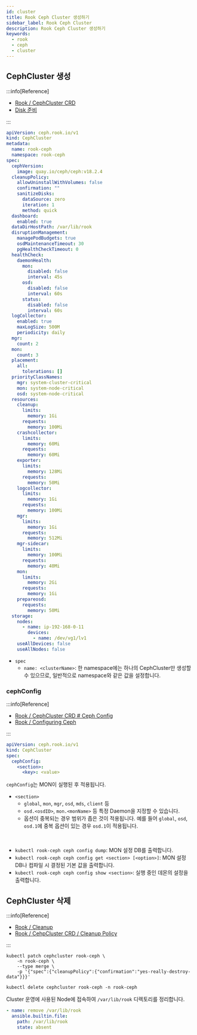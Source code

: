 ```yaml
---
id: cluster
title: Rook Ceph Cluster 생성하기
sidebar_label: Rook Ceph Cluster
description: Rook Ceph Cluster 생성하기
keywords:
  - rook
  - ceph
  - cluster
---
```


## CephCluster 생성

:::info[Reference]

- [Rook / CephCluster CRD](https://rook.io/docs/rook/latest-release/CRDs/Cluster/ceph-cluster-crd/)
- [Disk 준비](/docs/mlops/storage/ceph/osd)

:::

```yaml
apiVersion: ceph.rook.io/v1
kind: CephCluster
metadata:
  name: rook-ceph
  namespace: rook-ceph
spec:
  cephVersion:
    image: quay.io/ceph/ceph:v18.2.4
  cleanupPolicy:
    allowUninstallWithVolumes: false
    confirmation: ""
    sanitizeDisks:
      dataSource: zero
      iteration: 1
      method: quick
  dashboard:
    enabled: true
  dataDirHostPath: /var/lib/rook
  disruptionManagement:
    managePodBudgets: true
    osdMaintenanceTimeout: 30
    pgHealthCheckTimeout: 0
  healthCheck:
    daemonHealth:
      mon:
        disabled: false
        interval: 45s
      osd:
        disabled: false
        interval: 60s
      status:
        disabled: false
        interval: 60s
  logCollector:
    enabled: true
    maxLogSize: 500M
    periodicity: daily
  mgr:
    count: 2
  mon:
    count: 3
  placement:
    all:
      tolerations: []
  priorityClassNames:
    mgr: system-cluster-critical
    mon: system-node-critical
    osd: system-node-critical
  resources:
    cleanup:
      limits:
        memory: 1Gi
      requests:
        memory: 100Mi
    crashcollector:
      limits:
        memory: 60Mi
      requests:
        memory: 60Mi
    exporter:
      limits:
        memory: 128Mi
      requests:
        memory: 50Mi
    logcollector:
      limits:
        memory: 1Gi
      requests:
        memory: 100Mi
    mgr:
      limits:
        memory: 1Gi
      requests:
        memory: 512Mi
    mgr-sidecar:
      limits:
        memory: 100Mi
      requests:
        memory: 40Mi
    mon:
      limits:
        memory: 2Gi
      requests:
        memory: 1Gi
    prepareosd:
      requests:
        memory: 50Mi
  storage:
    nodes:
      - name: ip-192-168-0-11
        devices:
          - name: /dev/vg1/lv1
    useAllDevices: false
    useAllNodes: false
```

- `spec`
  - `name: <clusterName>`: 한 namespace에는 하나의 CephCluster만 생성할 수 있으므로, 일반적으로 namespace와 같은 값을 설정합니다.

### cephConfig

:::info[Reference]

- [Rook / CephCluster CRD # Ceph Config](https://rook.io/docs/rook/latest-release/CRDs/Cluster/ceph-cluster-crd/#ceph-config)
- [Rook / Configuring Ceph](https://docs.ceph.com/en/reef/rados/configuration/ceph-conf/)

:::

```yaml
apiVersion: ceph.rook.io/v1
kind: CephCluster
spec:
  cephConfig:
    <section>:
      <key>: <value>
```

`cephConfig`는 MON이 실행된 후 적용됩니다.

- `<section>`
  - `global`, `mon`, `mgr`, `osd`, `mds`, `client` 등
  - `osd.<osdID>`, `mon.<monName>` 등 특정 Daemon을 지정할 수 있습니다.
  - 옵션이 중복되는 경우 범위가 좁은 것이 적용됩니다. 예를 들어 `global`, `osd`, `osd.1`에 중복 옵션이 있는 경우 `osd.1`이 적용됩니다.

<br />

- `kubectl rook-ceph ceph config dump`: MON 설정 DB를 출력합니다.
- `kubectl rook-ceph ceph config get <section> [<option>]`: MON 설정 DB나 컴파일 시 결정된 기본 값을 출력합니다.
- `kubectl rook-ceph ceph config show <section>`: 실행 중인 데몬의 설정을 출력합니다.

## CephCluster 삭제

:::info[Reference]

- [Rook / Cleanup](https://rook.io/docs/rook/latest-release/Getting-Started/ceph-teardown/)
- [Rook / CehpCluster CRD / Cleanup Policy](https://rook.io/docs/rook/latest-release/CRDs/Cluster/ceph-cluster-crd/#cleanup-policy)

:::

```shell
kubectl patch cephcluster rook-ceph \
    -n rook-ceph \
    --type merge \
    -p '{"spec":{"cleanupPolicy":{"confirmation":"yes-really-destroy-data"}}}'
```

```shell
kubectl delete cephcluster rook-ceph -n rook-ceph
```

Cluster 운영에 사용된 Node에 접속하여 `/var/lib/rook` 디렉토리를 정리합니다.

```yaml
- name: remove /var/lib/rook
  ansible.builtin.file:
    path: /var/lib/rook
    state: absent
```
